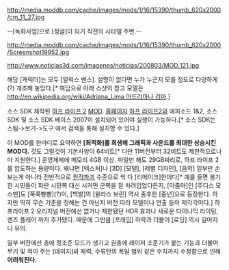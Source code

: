 http://media.moddb.com/cache/images/mods/1/16/15390/thumb_620x2000/cm_11_27.jpg

--[녹화사업]으로 [정글]이 되기 직전의 시타델 주변.--

http://media.moddb.com/cache/images/mods/1/16/15390/thumb_620x2000/Screenshot19952.jpg

http://www.noticias3d.com/imagenes/noticias/200803/MOD_121.jpg

해당 [캐릭터]는 모두 [알릭스 밴스]. 설명이 없다면 누가 누군지 모를 정도로 다양하게(?) 개조해 놓았다.[* 여담으로 아래 스샷의 참고 모델은 [[http://en.wikipedia.org/wiki/Adriana_Lima 아드리아나 리마]].]

소스 SDK 제작된 [[하프 라이프 2]] [[MOD]]. [http://cinematicmod.com 홈페이지]
[[하프 라이프2]]와 에피소드 1&2, 소스 SDK 및 소스 SDK 베이스 2007이 설치되어 있어야 실행이 가능하다.[* 소스 SDK는 스팀->보기->도구 에서 검색을 통해 설치할 수 있다.]

이 MOD를 한마디로 요약하면 '''[최적화]를 희생해 그래픽과 사운드를 최대한 상승시킨 MOD다.''' 것도 그럴것이 기본사양이 64비트[* 다만 11버전부터 32비트도 제한적으로나마 지원한다.] 운영체제에 메모리 4GB 이상. 파일만 해도 29GB짜리로, 하프 라이프 2를 압도하는 용량이다. 왜냐면 [텍스처]나 [3D] [모델], [레벨 디자인], [음악] 일부만 손보는게 아니라 전반적으로 [[원작파괴]] 수준으로 싹 다 [리메이크]한데다[* 예를 들면 봉기한 시민들이 파란 시민복 대신 시커먼 군복을 잘 차려입었다든지, [아줌마]인 [주디스 모스맨]도 [쭉쭉빵빵](?)이, [백발]의 [윌라스 브린] 역시 중후한 [중년]으로 등장한다. 하지만 딱히 무슨 기준을 정해논 건 아닌지 버전 따라 모델이나 연출 등이 제각각이다.] 하프라이프 2 오리지널 버전에선 없거나 제한됐던 HDR 효과나 새로운 다이나믹 라이팅, 렌즈 플레어 까지 추가됐다. 때문에 그만큼 [프레임] 하락과 더불어 [로딩] 역시 길어지니 유의.

일부 버전에선 총에 정조준 모드가 생기고 권총에 레이저 조준기가 붙는 기능과 더불어 무기 및 적이 주는 [데미지]와 체력, 수류탄의 폭발 범위 같은 수치까지 수정함으로 인해 '''어려워진다'''.
